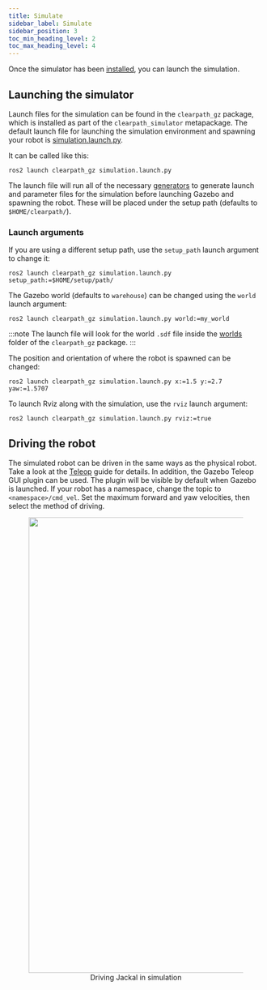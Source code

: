 ```yaml
---
title: Simulate
sidebar_label: Simulate
sidebar_position: 3
toc_min_heading_level: 2
toc_max_heading_level: 4
---
```


Once the simulator has been [installed](./install), you can launch the simulation.

## Launching the simulator

Launch files for the simulation can be found in the `clearpath_gz` package, which is installed as part of the `clearpath_simulator` metapackage. The default launch file for launching the simulation environment and spawning your robot is [simulation.launch.py](https://github.com/clearpathrobotics/clearpath_simulator/blob/main/clearpath_gz/launch/simulation.launch.py).

It can be called like this:

```
ros2 launch clearpath_gz simulation.launch.py
```

The launch file will run all of the necessary [generators](../config/generators) to generate launch and parameter files for the simulation before launching Gazebo and spawning the robot. These will be placed under the setup path (defaults to `$HOME/clearpath/`).


### Launch arguments

If you are using a different setup path, use the `setup_path` launch argument to change it:

```
ros2 launch clearpath_gz simulation.launch.py setup_path:=$HOME/setup/path/
```

The Gazebo world (defaults to `warehouse`) can be changed using the `world` launch argument:

```
ros2 launch clearpath_gz simulation.launch.py world:=my_world
```

:::note
The launch file will look for the world `.sdf` file inside the [worlds](https://github.com/clearpathrobotics/clearpath_simulator/tree/main/clearpath_gz/worlds) folder of the `clearpath_gz` package.
:::

The position and orientation of where the robot is spawned can be changed:

```
ros2 launch clearpath_gz simulation.launch.py x:=1.5 y:=2.7 yaw:=1.5707
```

To launch Rviz along with the simulation, use the `rviz` launch argument:

```
ros2 launch clearpath_gz simulation.launch.py rviz:=true
```

## Driving the robot

The simulated robot can be driven in the same ways as the physical robot. Take a look at the [Teleop](../driving) guide for details. In addition, the Gazebo Teleop GUI plugin can be used. The plugin will be visible by default when Gazebo is launched. If your robot has a namespace, change the topic to `<namespace>/cmd_vel`. Set the maximum forward and yaw velocities, then select the method of driving.

<center>
  <figure>
    <img
      src={require('./img/driving.gif').default}
      width="900"
    />
    <figcaption>Driving Jackal in simulation</figcaption>
  </figure>
</center>
